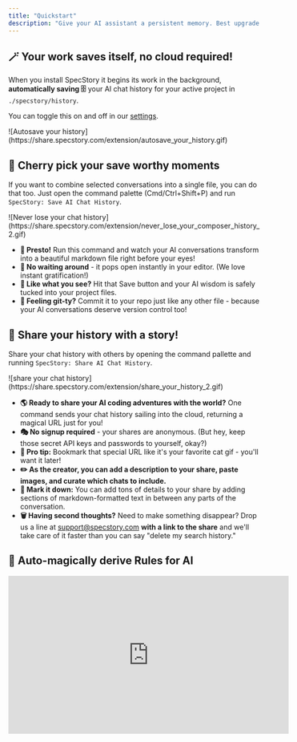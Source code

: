 ```yaml
---
title: "Quickstart"
description: "Give your AI assistant a persistent memory. Best upgrade since coffee ☕"
---
```


## 🪄 Your work saves itself, no cloud required\!

When you install SpecStory it begins its work in the background, **automatically saving 🗄️** your AI chat history for your active project in `./specstory/history`.

You can toggle this on and off in our [settings](/settings).

<Frame>
  ![Autosave your history](https://share.specstory.com/extension/autosave_your_history.gif)
</Frame>

## 🎯 Cherry pick your save worthy moments

If you want to combine selected conversations into a single file, you can do that too. Just open the command palette (Cmd/Ctrl\+Shift\+P) and run `SpecStory: Save AI Chat History`.

<Frame>
  ![Never lose your chat history](https://share.specstory.com/extension/never_lose_your_composer_history_2.gif)
</Frame>

- **📝 Presto\!** Run this command and watch your AI conversations transform into a beautiful markdown file right before your eyes\!
- **👀 No waiting around** - it pops open instantly in your editor. (We love instant gratification\!)
- **💾 Like what you see?** Hit that Save button and your AI wisdom is safely tucked into your project files.
- **🌳 Feeling git-ty?** Commit it to your repo just like any other file - because your AI conversations deserve version control too\!

## 🌟 Share your history with a story\!

Share your chat history with others by opening the command pallette and running `SpecStory: Share AI Chat History`.

<Frame>
  ![share your chat history](https://share.specstory.com/extension/share_your_history_2.gif)
</Frame>

- **🌎 Ready to share your AI coding adventures with the world?** One command sends your chat history sailing into the cloud, returning a magical URL just for you\!
- **🎭 No signup required** - your shares are anonymous. (But hey, keep those secret API keys and passwords to yourself, okay?)
- **🔗 Pro tip:** Bookmark that special URL like it's your favorite cat gif - you'll want it later\!
- **✏️ As the creator, you can add a description to your share, paste images, and curate which chats to include.**
- **📝 Mark it down:** You can add tons of details to your share by adding sections of markdown-formatted text in between any parts of the conversation. 
- **🗑️ Having second thoughts?** Need to make something disappear? Drop us a line at [support@specstory.com](mailto:support@specstory.com) **with a link to the share** and we'll take care of it faster than you can say "delete my search history."

## 🧪 Auto-magically derive Rules for AI

<Frame>
  <iframe width="560" height="315" src="https://www.youtube.com/embed/mN8NzRDGAb4?si=jIHZNmoXC1ICSEwe" title="YouTube video player" frameborder="0" allow="accelerometer; autoplay; clipboard-write; encrypted-media; gyroscope; picture-in-picture; web-share" referrerpolicy="strict-origin-when-cross-origin" allowfullscreen />
</Frame>

<Info>
  This is a feature that launched in SpecStory [v0.7.0](https://marketplace.visualstudio.com/items/SpecStory.specstory-vscode/changelog) for Cursor. It is updated to support both Copilot and Cursor in `v0.11.0`. Unlike all of the above features, it's use requires you to:

  - Have Auto-save enabled.
  - Create an account and sign-in to the SpecStory extension.
</Info>

- **❓ Unfamiliar with what rules for AI are?** Consult their respective docs:
  - Copilot [custom instructions](https://code.visualstudio.com/docs/copilot/copilot-customization)
  - Cursor [project rules](https://docs.cursor.com/context/rules-for-ai#project-rules-recommended) _or_ [Cursor101.com](https://cursor101.com/cursor/rules)_._

There isn't a palette command for this one. When you chat with AI, SpecStory is like a mystical scribe in the corner, quill poised, noting patterns in:

- **🧠 Your thinking style:** Do you prefer step-by-step explanations or quick solutions?
- **🖋️ Your rule file headers:** Those special incantations you set the structure of your derived file with.
- **🔄 Your iteration cycles:** How you refine code and conversation together with AI.
- **🏗️ Your project structure:** The architecture of your digital temple.

Then—abracadabra\!—SpecStory transmutes these observations into editor specific rules for AI. Stored in either:

1. the `.github/` directory as `copilot-instructions.md`
2. the `.cursor/rules` directory as `derived-rules.mdc`.

**🌈 Prompt Headers: The Secret Ingredient**

SpecStory needs your rule file headers to brew the perfect rules. To start you off, we've crafted a default based on distilled knowledge from the community of what tends to work best.

<Frame>
  ![Headers](/images/headers.png)
</Frame>

**🌟 The Benefits of this Sorcery**

- **🧙‍♀️ Less repetitive incantations:** Reduced need to constantly explain your preferences every time.
- **⚡ Faster spell-casting:** AI responses align with your project from the start.
- **🔄 Self-improving magic:** As you work, the rules evolve to match your growing expertise.